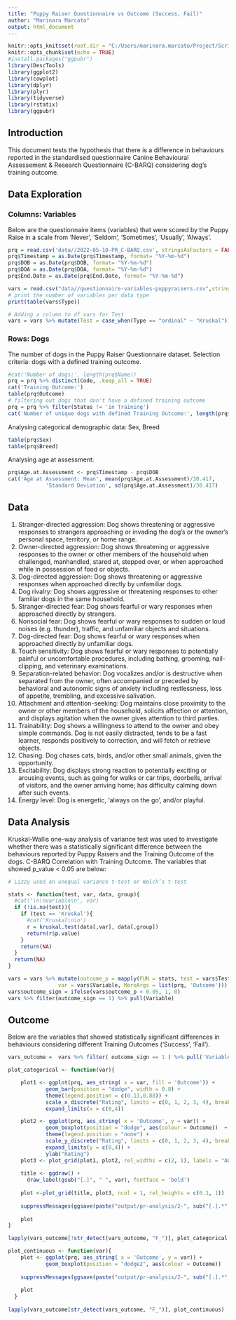 ```yaml
---
title: "Puppy Raiser Questionnaire vs Outcome (Success, Fail)"
author: "Marinara Marcato"
output: html_document
---
```


```r
knitr::opts_knit$set(root.dir = "C:/Users/marinara.marcato/Project/Scripts/dog_questionnaires")
knitr::opts_chunk$set(echo = TRUE)
#install.packages("ggpubr")
library(DescTools)
library(ggplot2)
library(cowplot)
library(dplyr)
library(plyr)
library(tidyverse)
library(rstatix)
library(ggpubr)
```

## Introduction 
This document tests the hypothesis that there is a difference in behaviours reported in the standardised questionnaire Canine Behavioural Assessement & Research Questionnaire (C-BARQ) considering dog's training outcome.

## Data Exploration
### Columns: Variables
Below are the questionnaire items (variables) that were scored by the Puppy Raise in a scale from 'Never', 'Seldom', 'Sometimes', 'Usually', 'Always'. 

```r
prq = read.csv('data//2022-05-10-PR_C-BARQ.csv', stringsAsFactors = FALSE)
prq$Timestamp = as.Date(prq$Timestamp, format= "%Y-%m-%d")
prq$DOB = as.Date(prq$DOB, format= "%Y-%m-%d")
prq$DOA = as.Date(prq$DOA, format= "%Y-%m-%d")
prq$End.Date = as.Date(prq$End.Date, format= "%Y-%m-%d")

vars = read.csv("data//questionnaire-variables-puppyraisers.csv",stringsAsFactors=FALSE)
# print the number of variables per data type
print(table(vars$Type))

# Adding a column to df vars for Test 
vars = vars %>% mutate(Test = case_when(Type == "ordinal" ~ "Kruskal"))
```


### Rows: Dogs
The number of dogs in the Puppy Raiser Questionnaire dataset. Selection criteria: dogs with a defined training outcome.
```r
#cat('Number of dogs:', length(prq$Name))
prq = prq %>% distinct(Code, .keep_all = TRUE)
cat('Training Outcome:')
table(prq$Outcome)
# filtering out dogs that don't have a defined training outcome
prq = prq %>% filter(Status != 'in Training')
cat('Number of unique dogs with defined Training Outcome:', length(prq$Name))
```
Analysing categorical demographic data: Sex, Breed
```r
table(prq$Sex)
table(prq$Breed)
```
Analysing age at assessment:
```r
prq$Age.at.Assessment <- prq$Timestamp - prq$DOB
cat('Age at Assessment: Mean', mean(prq$Age.at.Assessment)/30.417, 
            'Standard Deviation', sd(prq$Age.at.Assessment)/30.417)
```
## Data 

1.	Stranger-directed aggression: Dog shows threatening or aggressive responses to strangers approaching or invading the dog’s or the owner’s personal space, territory, or home range.
2.	Owner-directed aggression: Dog shows threatening or aggressive responses to the owner or other members of the household when challenged, manhandled, stared at, stepped over, or when approached while in possession of food or objects.
3.	Dog-directed aggression: Dog shows threatening or aggressive responses when approached directly by unfamiliar dogs.
4.	Dog rivalry: Dog shows aggressive or threatening responses to other familiar dogs in the same household.
5.	Stranger-directed fear: Dog shows fearful or wary responses when approached directly by strangers.
6.	Nonsocial fear: Dog shows fearful or wary responses to sudden or loud noises (e.g. thunder), traffic, and unfamiliar objects and situations.
7.	Dog-directed fear: Dog shows fearful or wary responses when approached directly by unfamiliar dogs.
8.	Touch sensitivity: Dog shows fearful or wary responses to potentially painful or uncomfortable procedures, including bathing, grooming, nail-clipping, and veterinary examinations.  
9.	Separation-related behavior: Dog vocalizes and/or is destructive when separated from the owner, often accompanied or preceded by behavioral and autonomic signs of anxiety including restlessness, loss of appetite, trembling, and excessive salivation.
10.	Attachment and attention-seeking: Dog maintains close proximity to the owner or other members of the household, solicits affection or attention, and displays agitation when the owner gives attention to third parties.
11.	Trainability: Dog shows a willingness to attend to the owner and obey simple commands. Dog is not easily distracted, tends to be a fast learner, responds positively to correction, and will fetch or retrieve objects.
12.	Chasing: Dog chases cats, birds, and/or other small animals, given the opportunity.
13.	Excitability: Dog displays strong reaction to potentially exciting or arousing events, such as going for walks or car trips, doorbells, arrival of visitors, and the owner arriving home; has difficulty calming down after such events.
14.	Energy level: Dog is energetic, 'always on the go', and/or playful.


## Data Analysis
Kruskal-Wallis one-way analysis of variance test was used to investigate whether there was a statistically significant difference between the behaviours reported by Puppy Raisers and the Training Outcome of the dogs.
C-BARQ Correlation with Training Outcome. The variables that showed p_value < 0.05 are below: 

```r

# Lizzy used an unequal variance t-test or Welch’s t-test 

stats <- function(test, var, data, group){
  #cat('\n\nvariable\n', var)
  if (!is.na(test)){
    if (test == 'Kruskal'){
      #cat('Kruskal\n\n')
      r = kruskal.test(data[,var], data[,group])
      return(r$p.value)
    }
    return(NA)
  }
  return(NA)
}

vars = vars %>% mutate(outcome_p = mapply(FUN = stats, test = vars$Test, 
                var = vars$Variable, MoreArgs = list(prq, 'Outcome')))
vars$outcome_sign = ifelse(vars$outcome_p < 0.05, 1, 0)
vars %>% filter(outcome_sign == 1) %>% pull(Variable)
```


## Outcome
Below are the variables that showed statistically significant differences in behaviours considering different Training Outcomes ('Success', 'Fail').

```r
vars_outcome =  vars %>% filter( outcome_sign == 1 ) %>% pull('Variable')

plot_categorical <- function(var){

    plot1 <- ggplot(prq, aes_string( x = var, fill = 'Outcome')) + 
            geom_bar(position = "dodge", width = 0.8) +
            theme(legend.position = c(0.13,0.88)) +
            scale_x_discrete("Rating", limits = c(0, 1, 2, 3, 4), breaks = c(0, 1, 2, 3, 4), labels = c('Never', 'Seldom', 'Sometimes', 'Usually', 'Always')) +
            expand_limits(x = c(0,4))

    plot2 <- ggplot(prq, aes_string( x = 'Outcome', y = var)) + 
            geom_boxplot(position = "dodge", aes(colour = Outcome))  +
            theme(legend.position = "none") +
            scale_y_discrete("Rating", limits = c(0, 1, 2, 3, 4), breaks = c(0, 1, 2, 3, 4), labels = c('Never', 'Seldom', 'Sometimes', 'Usually', 'Always')) +
            expand_limits(y = c(0,4)) +
            ylab("Rating")
    plot3 <- plot_grid(plot1, plot2, rel_widths = c(2, 1), labels = "AUTO")
    
    title <- ggdraw() + 
      draw_label(gsub("[.]", " ", var), fontface = 'bold')
    
    plot <-plot_grid(title, plot3, ncol = 1, rel_heights = c(0.1, 1))
    
    suppressMessages(ggsave(paste("output/pr-analysis/2-", sub("[.].*",  "", var), ".png", sep = ""), plot))
          
    plot
}

lapply(vars_outcome[!str_detect(vars_outcome, "F_")], plot_categorical )

plot_continuous <- function(var){
    plot <- ggplot(prq, aes_string( x = 'Outcome', y = var)) +
            geom_boxplot(position = "dodge2", aes(colour = Outcome))
            
    suppressMessages(ggsave(paste("output/pr-analysis/2-", sub("[.].*",  "", var), ".png", sep = ""), plot))
    
    plot
  }
  
lapply(vars_outcome[str_detect(vars_outcome, "F_")], plot_continuous)

```